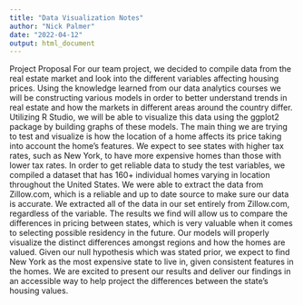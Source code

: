 ```yaml
---
title: "Data Visualization Notes"
author: "Nick Palmer"
date: "2022-04-12"
output: html_document
---
```

   
Project Proposal
    For our team project, we decided to compile data from the real estate market and look into the different variables affecting housing prices. Using the knowledge learned from our data analytics courses we will be constructing various models in order to better understand trends in real estate and how the markets in different areas around the country differ. Utilizing R Studio, we will be able to visualize this data using the ggplot2 package by building graphs of these models. The main thing we are trying to test and visualize is how the location of a home affects its price taking into account the home's features. We expect to see states with higher tax rates, such as New York, to have more expensive homes than those with lower tax rates. 
In order to get reliable data to study the test variables, we compiled a dataset that has 160+ individual homes varying in location throughout the United States. We were able to extract the data from Zillow.com, which is a reliable and up to date source to make sure our data is accurate. We extracted all of the data in our set entirely from Zillow.com, regardless of the variable. 
The results we find will allow us to compare the differences in pricing between states, which is very valuable when it comes to selecting possible residency in the future. Our models will properly visualize the distinct differences amongst regions and how the homes are valued. Given our null hypothesis which was stated prior, we expect to find New York as the most expensive state to live in, given consistent features in the homes. We are excited to present our results and deliver our findings in an accessible way to help project the differences between the state's housing values. 
